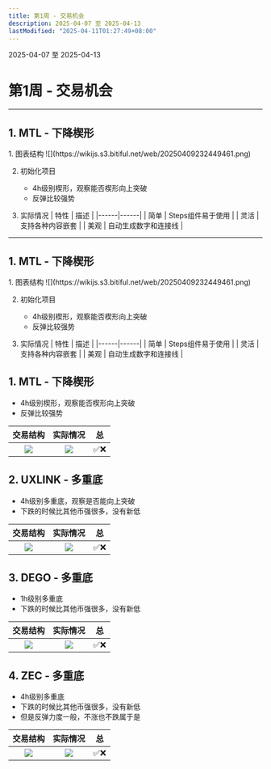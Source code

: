 ```yaml
---
title: 第1周 - 交易机会
description: 2025-04-07 至 2025-04-13
lastModified: "2025-04-11T01:27:49+08:00"
---
```



<Aside type="note" title="日期">
  2025-04-07 至 2025-04-13
</Aside>

# 第1周 - 交易机会

---
## 1. MTL - 下降楔形

<Steps>
1. 图表结构  
![](https://wikijs.s3.bitiful.net/web/20250409232449461.png) 

2. 初始化项目
   - 4h级别楔形，观察能否楔形向上突破
   - 反弹比较强势

3. 实际情况
   | 特性 | 描述 |
   |------|------|
   | 简单 | Steps组件易于使用 |
   | 灵活 | 支持各种内容嵌套 |
   | 美观 | 自动生成数字和连接线 |

</Steps>

---
## 1. MTL - 下降楔形

<Steps>
1. 图表结构  
![](https://wikijs.s3.bitiful.net/web/20250409232449461.png) 

2. 初始化项目
   - 4h级别楔形，观察能否楔形向上突破
   - 反弹比较强势

3. 实际情况
   | 特性 | 描述 |
   |------|------|
   | 简单 | Steps组件易于使用 |
   | 灵活 | 支持各种内容嵌套 |
   | 美观 | 自动生成数字和连接线 |

</Steps>

## 1. MTL - 下降楔形
- 4h级别楔形，观察能否楔形向上突破
- 反弹比较强势

| **交易结构** | **实际情况** | **总** |
|:-----------:|:------------:|:------------:|
| ![](https://wikijs.s3.bitiful.net/web/20250409232449461.png) | ![](https://wikijs.s3.bitiful.net/web/20250409235208133.png) |✅❌|

## 2. UXLINK - 多重底 
- 4h级别多重底，观察是否能向上突破
- 下跌的时候比其他币强很多，没有新低

| **交易结构** | **实际情况** | **总** |
|:-----------:|:------------:|:------------:|
| ![](https://wikijs.s3.bitiful.net/web/20250409233946938.png) | ![](https://wikijs.s3.bitiful.net/web/20250409235208133.png) |✅❌|

## 3. DEGO - 多重底 
- 1h级别多重底
- 下跌的时候比其他币强很多，没有新低

| **交易结构** | **实际情况** | **总** |
|:-----------:|:------------:|:------------:|
| ![](https://wikijs.s3.bitiful.net/web/20250409234535471.png) | ![](https://wikijs.s3.bitiful.net/web/20250409235208133.png)|✅❌|

## 4. ZEC - 多重底 
- 4h级别多重底
- 下跌的时候比其他币强很多，没有新低
- 但是反弹力度一般，不涨也不跌属于是

| **交易结构** | **实际情况** | **总** |
|:-----------:|:------------:|:------------:|
| ![](https://wikijs.s3.bitiful.net/web/20250409234805164.png) | ![](https://wikijs.s3.bitiful.net/web/20250409235208133.png) |✅❌| 